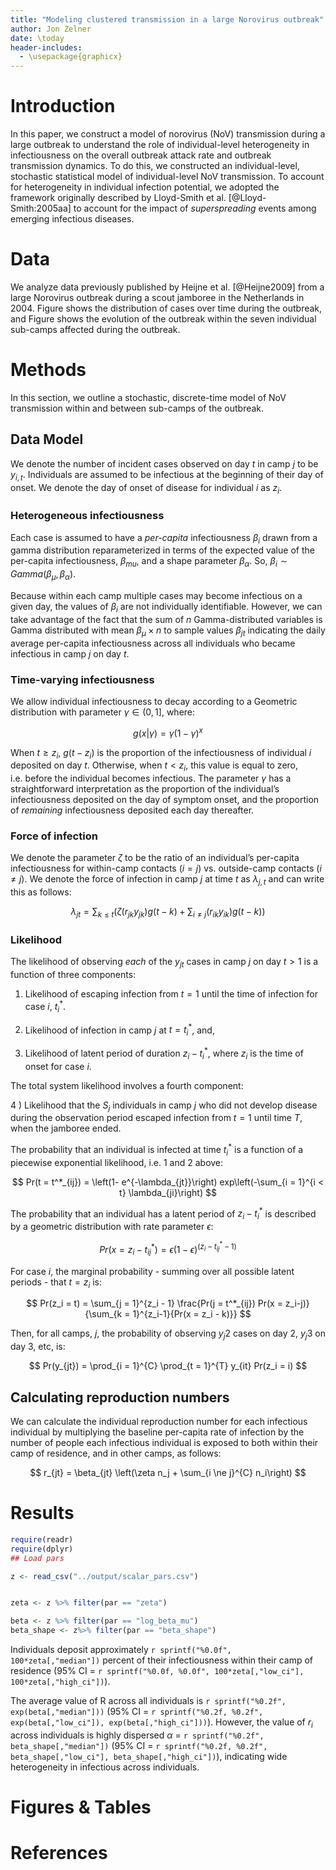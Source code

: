 ```yaml
---
title: "Modeling clustered transmission in a large Norovirus outbreak"
author: Jon Zelner
date: \today
header-includes:
  - \usepackage{graphicx}
--- 
```


# Introduction

In this paper, we construct a model of norovirus (NoV) transmission during a large outbreak to understand the role of individual-level heterogeneity in infectiousness on the overall outbreak attack rate and outbreak transmission dynamics. To do this, we constructed an individual-level, stochastic statistical model of individual-level NoV transmission. To account for heterogeneity in individual infection potential, we adopted the framework originally described by Lloyd-Smith et al. [@Lloyd-Smith:2005aa] to account for the impact of *superspreading* events among emerging infectious diseases. 

# Data

We analyze data previously published by Heijne et al. [@Heijne2009] from a large Norovirus outbreak during a scout jamboree in the Netherlands in 2004. Figure \ref{fig:allcases} shows the distribution of cases over time during the outbreak, and Figure \ref{fig:campcases} shows the evolution of the outbreak within the seven individual sub-camps affected during the outbreak.

# Methods

In this section, we outline a stochastic, discrete-time model of NoV transmission within and between sub-camps of the outbreak.

## Data Model

We denote the number of incident cases observed on day $t$ in camp $j$ to be $y_{i,t}$. Individuals are assumed to be infectious at the beginning of their day of onset. We denote the day of onset of disease for individual $i$ as $z_i$. 

### Heterogeneous infectiousness 

Each case is assumed to have a *per-capita* infectiousness $\beta_i$ drawn from a gamma distribution reparameterized in terms of the expected value of the per-capita infectiousness, $\beta_{mu}$, and a shape parameter $\beta_{\alpha}$. So, $\beta_i \sim Gamma(\beta_{\mu}, \beta_{\alpha})$. 

Because within each camp multiple cases may become infectious on a given day, the values of $\beta_i$ are not individually identifiable. However, we can take advantage of the fact that the sum of $n$ Gamma-distributed variables is Gamma distributed with mean $\beta_{\mu} \times n$ to sample values $\beta_{jt}$ indicating the daily average per-capita infectiousness across all individuals who became infectious in camp $j$ on day $t$. 

### Time-varying infectiousness

We allow individual infectiousness to decay according to a Geometric distribution with parameter $\gamma \in (0,1]$, where:

$$
g(x | \gamma) = \gamma (1-\gamma)^x 
$$

When $t \ge z_i$, $g(t-z_i)$ is the proportion of the infectiousness of individual $i$ deposited on day $t$. Otherwise, when $t < z_i$, this value is equal to zero, i.e. before the individual becomes infectious. The parameter $\gamma$ has a straightforward interpretation as the proportion of the individual's infectiousness deposited on the day of symptom onset, and the proportion of *remaining* infectiousness deposited each day thereafter.

### Force of infection

We denote the parameter $\zeta$ to be the ratio of an individual's per-capita infectiousness for within-camp contacts ($i = j$) vs. outside-camp contacts ($i \ne j$).  We denote the force of infection in camp $j$ at time $t$ as $\lambda_{j,t}$ and can write this as follows:

$$
\lambda_{jt} =  \sum_{k \le t}\left( \zeta \left({r_{jk} y_{jk}}\right) g(t-k) + \sum_{i \ne j}\left(r_{ik} y_{ik}\right) g(t-k)\right)
$$

### Likelihood

The likelihood of observing *each* of the $y_{jt}$ cases in camp $j$ on day $t > 1$ is a function of three components: 

1) Likelihood of escaping infection from $t=1$ until the time of infection for case $i$, $t_{i}^*$.

2) Likelihood of infection in camp $j$ at $t = t^*_i$, and,

3) Likelihood of latent period of duration $z_i - t_i^*$, where $z_i$ is the time of onset for case $i$.

The total system likelihood involves a fourth component:

4 ) Likelihood that the $S_j$ individuals in camp $j$ who did not develop disease during the observation period escaped infection from $t = 1$ until time $T$, when the jamboree ended.

The probability that an individual is infected at time $t_i^*$ is a function of a piecewise exponential likelihood, i.e. 1 and 2 above:

$$ 
Pr(t = t^*_{ij}) = \left(1- e^{-\lambda_{jt}}\right) exp\left(-\sum_{i = 1}^{i < t} \lambda_{ji}\right)
$$


The probability that an individual has a latent period of $z_i - t_i^*$ is described by a geometric distribution with rate parameter $\epsilon$:

$$
Pr(x  = z_i-t^*_{ij}) = \epsilon (1-\epsilon)^{(z_i-t^*_{ij}-1)}
$$

For case $i$, the marginal probability - summing over all possible latent periods - that $t = z_i$ is:

$$
Pr(z_i = t) = \sum_{j = 1}^{z_i - 1} \frac{Pr(j = t^*_{ij}) Pr(x = z_i-j)}{\sum_{k = 1}^{z_i-1}{Pr(x = z_i - k)}}
$$

Then, for all camps, $j$, the probability of observing $y_j2$ cases on day 2, $y_j3$ on day 3, etc, is:

$$
Pr(y_{jt}) = \prod_{i = 1}^{C} \prod_{t = 1}^{T} y_{it} Pr(z_i = i)
$$

## Calculating reproduction numbers

We can calculate the individual reproduction number for each infectious individual by multiplying the baseline per-capita rate of infection by the number of people each infectious individual is exposed to both within their camp of residence, and in other camps, as follows:

$$
r_{jt} = \beta_{jt} \left(\zeta n_j + \sum_{i \ne j}^{C} n_i\right)
$$

# Results
```r
require(readr)
require(dplyr)
## Load pars

z <- read_csv("../output/scalar_pars.csv")


zeta <- z %>% filter(par == "zeta")

beta <- z %>% filter(par == "log_beta_mu")
beta_shape <- z%>% filter(par == "beta_shape")
```

Individuals deposit approximately `r sprintf("%0.0f", 100*zeta[,"median"])` percent of their infectiousness within their camp of residence (95% CI = `r sprintf("%0.0f, %0.0f", 100*zeta[,"low_ci"], 100*zeta[,"high_ci"])`).

The average value of R across all individuals is `r sprintf("%0.2f", exp(beta[,"median"]))` (95% CI = `r sprintf("%0.2f, %0.2f", exp(beta[,"low_ci"]), exp(beta[,"high_ci"]))`). However, the value of $r_i$ across individuals is highly dispersed $\alpha$ = `r sprintf("%0.2f", beta_shape[,"median"])` (95% CI = `r sprintf("%0.2f, %0.2f", beta_shape[,"low_ci"], beta_shape[,"high_ci"])`), indicating wide heterogeneity in infectious across individuals.



# Figures & Tables

\begin{figure}[h]
\centering
\includegraphics[width=0.6\textwidth]{output/figures/all_camp_cases.pdf}
\caption{Number of new cases per day. Vertical line indicates beginning of hygiene interventions.}
\label{fig:allcases}
\end{figure}

\begin{figure}[h]
\centering
\includegraphics[width=0.6\textwidth]{output/figures/cases_by_camp.pdf}
\caption{Estimated daily avg. reproductive number across all camps. Dashed lines indicated 95\% posterior credible intervals. Dotted line indicates critical value of R = 1.}
\label{fig:campcases}
\end{figure}


\begin{figure}
\centering
\includegraphics[width=0.6\textwidth]{output/figures/daily_avg_r.pdf}
\caption{Estimated daily avg. reproductive number across all camps. Dashed lines indicated 95\% posterior credible intervals. Dotted line indicates critical value of R = 1.}
\label{fig:dailyr}
\end{figure}

\begin{figure}
\centering
\includegraphics[width=0.7\textwidth]{output/figures/daily_camp_r.pdf}
\caption{Estimated daily avg. reproductive number for each camp.Vertical bar indicates beginning of hygiene interventions.}
\label{fig:campr}
\end{figure}

\newpage

# References
